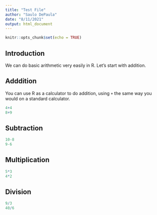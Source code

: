 ```yaml
---
title: "Test File"
author: "Saulo DePaula"
date: "8/11/2021"
output: html_document
---
```


```r
knitr::opts_chunk$set(echo = TRUE)
```

## Introduction
We can do basic arithmetic very easily in R. Let's start with addition.

## Adddition
You can use R as a calculator to do addition, using `+` the same way you would on a standard calculator.
```r
4+4
8+9
```

## Subtraction
```r
10-8
9-6
```

## Multiplication
``` r
5*3
4*2
```

## Division
``` r
9/3
40/6
```
